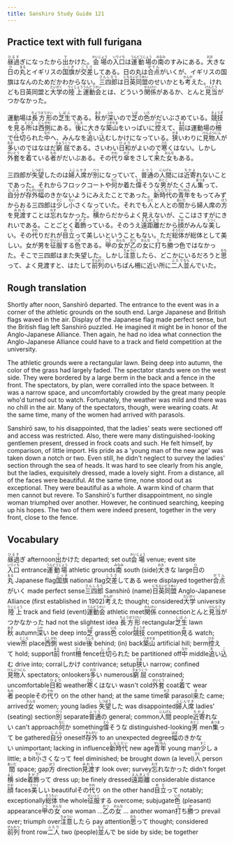 ```yaml
---
title: Sanshiro Study Guide 121
---
```


## Practice text with full furigana

<p>
<ruby><rb>昼過</rb><rt>ひるす</rt></ruby>ぎになったから<ruby><rb>出</rb><rt>で</rt></ruby>かけた。<ruby><rb>会場</rb><rt>かいじょう</rt></ruby>の<ruby><rb>入口</rb><rt>いりぐち</rt></ruby>は<ruby><rb>運動場</rb><rt>うんどうじょう</rt></ruby>の<ruby><rb>南</rb><rt>みなみ</rt></ruby>のすみにある。<ruby><rb>大</rb><rt>おお</rt></ruby>きな<ruby><rb>日</rb><rt>ひ</rt></ruby>の<ruby><rb>丸</rb><rt>まる</rt></ruby>とイギリスの<ruby><rb>国旗</rb><rt>こっき</rt></ruby>が<ruby><rb>交差</rb><rt>こうさ</rt></ruby>してある。日の丸は<ruby><rb>合点</rb><rt>がてん</rt></ruby>がいくが、イギリスの国旗はなんのためだかわからない。<ruby><rb>三四郎</rb><rt>さんしろう</rt></ruby>は<ruby><rb>日英同盟</rb><rt>にちえいどうめい</rt></ruby>のせいかとも<ruby><rb>考</rb><rt>かんが</rt></ruby>えた。けれども日英同盟と<ruby><rb>大学</rb><rt>だいがく</rt></ruby>の<ruby><rb>陸上</rb><rt>りくじょう</rt></ruby><ruby><rb>運動会</rb><rt>うんどうかい</rt></ruby>とは、どういう<ruby><rb>関係</rb><rt>かんけい</rt></ruby>があるか、とんと<ruby><rb>見当</rb><rt>けんとう</rt></ruby>がつかなかった。
</p>

<p>
運動場は<ruby><rb>長方形</rb><rt>ちょうほうけい</rt></ruby>の<ruby><rb>芝生</rb><rt>しばふ</rt></ruby>である。<ruby><rb>秋</rb><rt>あき</rt></ruby>が<ruby><rb>深</rb><rt>ふか</rt></ruby>いので<ruby><rb>芝</rb><rt>しば</rt></ruby>の<ruby><rb>色</rb><rt>いろ</rt></ruby>がだいぶさめている。<ruby><rb>競技</rb><rt>きょうぎ</rt></ruby>を<ruby><rb>見</rb><rt>み</rt></ruby>る<ruby><rb>所</rb><rt>ところ</rt></ruby>は<ruby><rb>西側</rb><rt>にしがわ</rt></ruby>にある。<ruby><rb>後</rb><rt>うしろ</rt></ruby>に大きな<ruby><rb>築山</rb><rt>つきやま</rt></ruby>をいっぱいに<ruby><rb>控</rb><rt>ひか</rt></ruby>えて、<ruby><rb>前</rb><rt>まえ</rt></ruby>は運動場の<ruby><rb>柵</rb><rt>さく</rt></ruby>で<ruby><rb>仕切</rb><rt>しき</rt></ruby>られた<ruby><rb>中</rb><rt>なか</rt></ruby>へ、みんなを<ruby><rb>追</rb><rt>お</rt></ruby>い<ruby><rb>込</rb><rt>こ</rt></ruby>むしかけになっている。<ruby><rb>狭</rb><rt>せま</rt></ruby>いわりに<ruby><rb>見物人</rb><rt>けんぶつにん</rt></ruby>が<ruby><rb>多</rb><rt>おお</rt></ruby>いのではなはだ<ruby><rb>窮屈</rb><rt>きゅうくつ</rt></ruby>である。さいわい<ruby><rb>日和</rb><rt>ひより</rt></ruby>がよいので<ruby><rb>寒</rb><rt>さむ</rt></ruby>くはない。しかし<ruby><rb>外套</rb><rt>がいとう</rt></ruby>を<ruby><rb>着</rb><rt>き</rt></ruby>ている<ruby><rb>者</rb><rt>もの</rt></ruby>がだいぶある。その<ruby><rb>代</rb><rt>かわ</rt></ruby>り<ruby><rb>傘</rb><rt>かさ</rt></ruby>をさして<ruby><rb>来</rb><rt>き</rt></ruby>た<ruby><rb>女</rb><rt>おんな</rt></ruby>もある。
</p>

<p>
三四郎が<ruby><rb>失望</rb><rt>しつぼう</rt></ruby>したのは<ruby><rb>婦人席</rb><rt>ふじんせき</rt></ruby>が<ruby><rb>別</rb><rt>べつ</rt></ruby>になっていて、<ruby><rb>普通</rb><rt>ふつう</rt></ruby>の<ruby><rb>人間</rb><rt>にんげん</rt></ruby>には<ruby><rb>近寄</rb><rt>ちかよ</rt></ruby>れないことであった。それからフロックコートや<ruby><rb>何</rb><rt>なに</rt></ruby>か着た<ruby><rb>偉</rb><rt>えら</rt></ruby>そうな<ruby><rb>男</rb><rt>おとこ</rt></ruby>がたくさん<ruby><rb>集</rb><rt>あつま</rt></ruby>って、<ruby><rb>自分</rb><rt>じぶん</rt></ruby>が<ruby><rb>存外</rb><rt>ぞんがい</rt></ruby><ruby><rb>幅</rb><rt>はば</rt></ruby>のきかないようにみえたことであった。<ruby><rb>新時代</rb><rt>しんじだい</rt></ruby>の<ruby><rb>青年</rb><rt>せいねん</rt></ruby>をもってみずからおる三四郎は<ruby><rb>少</rb><rt>すこ</rt></ruby>し<ruby><rb>小</rb><rt>ちい</rt></ruby>さくなっていた。それでも<ruby><rb>人</rb><rt>ひと</rt></ruby>と人との<ruby><rb>間</rb><rt>あいだ</rt></ruby>から婦人席の<ruby><rb>方</rb><rt>ほう</rt></ruby>を<ruby><rb>見渡</rb><rt>みわた</rt></ruby>すことは<ruby><rb>忘</rb><rt>わす</rt></ruby>れなかった。<ruby><rb>横</rb><rt>よこ</rt></ruby>からだからよく見えないが、ここはさすがにきれいである。ことごとく<ruby><rb>着飾</rb><rt>きかざ</rt></ruby>っている。そのうえ<ruby><rb>遠距離</rb><rt>えんきょり</rt></ruby>だから<ruby><rb>顔</rb><rt>かお</rt></ruby>がみんな<ruby><rb>美</rb><rt>うつく</rt></ruby>しい。その<ruby><rb>代</rb><rt>かわ</rt></ruby>りだれが<ruby><rb>目立</rb><rt>めだ</rt></ruby>って美しいということもない。ただ<ruby><rb>総体</rb><rt>そうたい</rt></ruby>が総体として美しい。女が男を<ruby><rb>征服</rb><rt>せいふく</rt></ruby>する<ruby><rb>色</rb><rt>いろ</rt></ruby>である。<ruby><rb>甲</rb><rt>こう</rt></ruby>の<ruby><rb>女</rb><rt>おんな</rt></ruby>が<ruby><rb>乙</rb><rt>おつ</rt></ruby>の<ruby><rb>女</rb><rt>おんな</rt></ruby>に<ruby><rb>打</rb><rt>う</rt></ruby>ち<ruby><rb>勝</rb><rt>か</rt></ruby>つ色ではなかった。そこで三四郎はまた失望した。しかし<ruby><rb>注意</rb><rt>ちゅうい</rt></ruby>したら、どこかにいるだろうと<ruby><rb>思</rb><rt>おも</rt></ruby>って、よく見渡すと、はたして<ruby><rb>前列</rb><rt>ぜんれつ</rt></ruby>のいちばん柵に近い所に<ruby><rb>二人</rb><rt>ふたり</rt></ruby><ruby><rb>並</rb><rt>なら</rt></ruby>んでいた。
</p>


## Rough translation

Shortly after noon, Sanshirō departed. The entrance to the event was in a corner of the athletic grounds on the south end. Large Japanese and British flags waved in the air. Display of the Japanese flag made perfect sense, but the British flag left Sanshirō puzzled. He imagined it might be in honor of the Anglo-Japanese Alliance. Then again, he had no idea what connection the Anglo-Japanese Alliance could have to a track and field competition at the university.

The athletic grounds were a rectangular lawn. Being deep into autumn, the color of the grass had largely faded. The spectator stands were on the west side. They were bordered by a large berm in the back and a fence in the front. The spectators, by plan, were corralled into the space between. It was a narrow space, and uncomfortably crowded by the great many people who'd turned out to watch. Fortunately, the weather was mild and there was no chill in the air. Many of the spectators, though, were wearing coats. At the same time, many of the women had arrived with parasols.

Sanshirō saw, to his disappointed, that the ladies' seats were sectioned off and access was restricted. Also, there were many distinguished-looking gentlemen present, dressed in frock coats and such. He felt himself, by comparison, of little import. His pride as a 'young man of the new age' was taken down a notch or two. Even still, he didn't neglect to survey the ladies' section through the sea of heads. It was hard to see clearly from his angle, but the ladies, exquisitely dressed, made a lovely sight. From a distance, all of the faces were beautiful. At the same time, none stood out as exceptional. They were beautiful as a whole. A warm kind of charm that men cannot but revere. To Sanshirō's further disappointment, no single woman triumphed over another. However, he continued searching, keeping up his hopes. The two of them were indeed present, together in the very front, close to the fence.     


## Vocabulary

<p>
<span class="vocabstudy"><ruby><rb>昼過</rb><rt>ひるす</rt></ruby>ぎ&nbsp;afternoon</span><span class="vocabstudy"><ruby><rb>出</rb><rt>で</rt></ruby>かけた&nbsp;departed; set out</span><span class="vocabstudy"><ruby><rb>会場</rb><rt>かいじょう</rt></ruby>&nbsp;venue; event site</span><span class="vocabstudy"><ruby><rb>入口</rb><rt>いりぐち</rt></ruby>&nbsp;entrance</span><span class="vocabstudy"><ruby><rb>運動場</rb><rt>うんどうじょう</rt></ruby>&nbsp;athletic grounds</span><span class="vocabstudy"><ruby><rb>南</rb><rt>みなみ</rt></ruby>&nbsp;south (side)</span><span class="vocabstudy"><ruby><rb>大</rb><rt>おお</rt></ruby>きな&nbsp;large</span><span class="vocabstudy"><ruby><rb>日</rb><rt>ひ</rt></ruby>の<ruby><rb>丸</rb><rt>まる</rt></ruby>&nbsp;Japanese flag</span><span class="vocabstudy"><ruby><rb>国旗</rb><rt>こっき</rt></ruby>&nbsp;national flag</span><span class="vocabstudy"><ruby><rb>交差</rb><rt>こうさ</rt></ruby>してある&nbsp;were displayed together</span><span class="vocabstudy"><ruby><rb>合点</rb><rt>がてん</rt></ruby>がいく&nbsp;made perfect sense</span><span class="vocabstudy"><ruby><rb>三四郎</rb><rt>さんしろう</rt></ruby>&nbsp;Sanshirō (name)</span><span class="vocabstudy"><ruby><rb>日英同盟</rb><rt>にちえいどうめい</rt></ruby>&nbsp;Anglo-Japanese Alliance (first established in 1902)</span><span class="vocabstudy"><ruby><rb>考</rb><rt>かんが</rt></ruby>えた&nbsp;thought; considered</span><span class="vocabstudy"><ruby><rb>大学</rb><rt>だいがく</rt></ruby>&nbsp;university</span><span class="vocabstudy"><ruby><rb>陸上</rb><rt>りくじょう</rt></ruby>&nbsp;track and field (event)</span><span class="vocabstudy"><ruby><rb>運動会</rb><rt>うんどうかい</rt></ruby>&nbsp;athletic meet</span><span class="vocabstudy"><ruby><rb>関係</rb><rt>かんけい</rt></ruby>&nbsp;connection</span><span class="vocabstudy">とんと<ruby><rb>見当</rb><rt>けんとう</rt></ruby>がつかなかった&nbsp;had not the slightest idea</span>
<span class="vocabstudy"><ruby><rb>長方形</rb><rt>ちょうほうけい</rt></ruby>&nbsp;rectangular</span><span class="vocabstudy"><ruby><rb>芝生</rb><rt>しばふ</rt></ruby>&nbsp;lawn</span><span class="vocabstudy"><ruby><rb>秋</rb><rt>あき</rt></ruby>&nbsp;autumn</span><span class="vocabstudy"><ruby><rb>深</rb><rt>ふか</rt></ruby>い&nbsp;be deep into</span><span class="vocabstudy"><ruby><rb>芝</rb><rt>しば</rt></ruby>&nbsp;grass</span><span class="vocabstudy"><ruby><rb>色</rb><rt>いろ</rt></ruby>&nbsp;color</span><span class="vocabstudy"><ruby><rb>競技</rb><rt>きょうぎ</rt></ruby>&nbsp;competition</span><span class="vocabstudy"><ruby><rb>見</rb><rt>み</rt></ruby>る&nbsp;watch; view</span><span class="vocabstudy"><ruby><rb>所</rb><rt>ところ</rt></ruby>&nbsp;place</span><span class="vocabstudy"><ruby><rb>西側</rb><rt>にしがわ</rt></ruby>&nbsp;west side</span><span class="vocabstudy"><ruby><rb>後</rb><rt>うしろ</rt></ruby>&nbsp;behind; (in) back</span><span class="vocabstudy"><ruby><rb>築山</rb><rt>つきやま</rt></ruby>&nbsp;artificial hill; berm</span><span class="vocabstudy"><ruby><rb>控</rb><rt>ひか</rt></ruby>えて&nbsp;hold; support</span><span class="vocabstudy"><ruby><rb>前</rb><rt>まえ</rt></ruby>&nbsp;front</span><span class="vocabstudy"><ruby><rb>柵</rb><rt>さく</rt></ruby>&nbsp;fence</span><span class="vocabstudy"><ruby><rb>仕切</rb><rt>しき</rt></ruby>られた&nbsp;be partitioned off</span><span class="vocabstudy"><ruby><rb>中</rb><rt>なか</rt></ruby>&nbsp;middle</span><span class="vocabstudy"><ruby><rb>追</rb><rt>お</rt></ruby>い<ruby><rb>込</rb><rt>こ</rt></ruby>む&nbsp;drive into; corral</span><span class="vocabstudy">しかけ&nbsp;contrivance; setup</span><span class="vocabstudy"><ruby><rb>狭</rb><rt>せま</rt></ruby>い&nbsp;narrow; confined</span><span class="vocabstudy"><ruby><rb>見物人</rb><rt>けんぶつにん</rt></ruby>&nbsp;spectators; onlookers</span><span class="vocabstudy"><ruby><rb>多</rb><rt>おお</rt></ruby>い&nbsp;numerous</span><span class="vocabstudy"><ruby><rb>窮屈</rb><rt>きゅうくつ</rt></ruby>&nbsp;constrained; uncomfortable</span><span class="vocabstudy"><ruby><rb>日和</rb><rt>ひより</rt></ruby>&nbsp;weather</span><span class="vocabstudy"><ruby><rb>寒</rb><rt>さむ</rt></ruby>くはない&nbsp;wasn't cold</span><span class="vocabstudy"><ruby><rb>外套</rb><rt>がいとう</rt></ruby>&nbsp;coat</span><span class="vocabstudy"><ruby><rb>着</rb><rt>き</rt></ruby>て&nbsp;wear</span><span class="vocabstudy"><ruby><rb>者</rb><rt>もの</rt></ruby>&nbsp;people</span><span class="vocabstudy">その<ruby><rb>代</rb><rt>かわ</rt></ruby>り&nbsp;on the other hand; at the same time</span><span class="vocabstudy"><ruby><rb>傘</rb><rt>かさ</rt></ruby>&nbsp;parasol</span><span class="vocabstudy"><ruby><rb>来</rb><rt>き</rt></ruby>た&nbsp;came; arrived</span><span class="vocabstudy"><ruby><rb>女</rb><rt>おんな</rt></ruby>&nbsp;women; young ladies</span>
<span class="vocabstudy"><ruby><rb>失望</rb><rt>しつぼう</rt></ruby>した&nbsp;was disappointed</span><span class="vocabstudy"><ruby><rb>婦人席</rb><rt>ふじんせき</rt></ruby>&nbsp;ladies' (seating) section</span><span class="vocabstudy"><ruby><rb>別</rb><rt>べつ</rt></ruby>&nbsp;separate</span><span class="vocabstudy"><ruby><rb>普通</rb><rt>ふつう</rt></ruby>の&nbsp;general; common</span><span class="vocabstudy"><ruby><rb>人間</rb><rt>にんげん</rt></ruby>&nbsp;people</span><span class="vocabstudy"><ruby><rb>近寄</rb><rt>ちかよ</rt></ruby>れない&nbsp;can't approach</span><span class="vocabstudy"><ruby><rb>何</rb><rt>なに</rt></ruby>か&nbsp;something</span><span class="vocabstudy"><ruby><rb>偉</rb><rt>えら</rt></ruby>そうな&nbsp;distinguished-looking</span><span class="vocabstudy"><ruby><rb>男</rb><rt>おとこ</rt></ruby>&nbsp;men</span><span class="vocabstudy"><ruby><rb>集</rb><rt>あつま</rt></ruby>って&nbsp;be gathered</span><span class="vocabstudy"><ruby><rb>自分</rb><rt>じぶん</rt></ruby>&nbsp;oneself</span><span class="vocabstudy"><ruby><rb>存外</rb><rt>ぞんがい</rt></ruby>&nbsp;to an unexpected degree</span><span class="vocabstudy"><ruby><rb>幅</rb><rt>はば</rt></ruby>のきかない&nbsp;unimportant; lacking in influence</span><span class="vocabstudy"><ruby><rb>新時代</rb><rt>しんじだい</rt></ruby>&nbsp;new age</span><span class="vocabstudy"><ruby><rb>青年</rb><rt>せいねん</rt></ruby>&nbsp;young man</span><span class="vocabstudy"><ruby><rb>少</rb><rt>すこ</rt></ruby>し&nbsp;a little; a bit</span><span class="vocabstudy"><ruby><rb>小</rb><rt>ちい</rt></ruby>さくなって&nbsp;feel diminished; be brought down (a level)</span><span class="vocabstudy"><ruby><rb>人</rb><rt>ひと</rt></ruby>&nbsp;person</span><span class="vocabstudy"><ruby><rb>間</rb><rt>あいだ</rt></ruby>&nbsp;space; gap</span><span class="vocabstudy"><ruby><rb>方</rb><rt>ほう</rt></ruby>&nbsp;direction</span><span class="vocabstudy"><ruby><rb>見渡</rb><rt>みわた</rt></ruby>す&nbsp;look over; survey</span><span class="vocabstudy"><ruby><rb>忘</rb><rt>わす</rt></ruby>れなかった&nbsp;didn't forget</span><span class="vocabstudy"><ruby><rb>横</rb><rt>よこ</rt></ruby>&nbsp;side</span><span class="vocabstudy"><ruby><rb>着飾</rb><rt>きかざ</rt></ruby>って&nbsp;dress up; be finely dressed</span><span class="vocabstudy"><ruby><rb>遠距離</rb><rt>えんきょり</rt></ruby>&nbsp;considerable distance</span><span class="vocabstudy"><ruby><rb>顔</rb><rt>かお</rt></ruby>&nbsp;faces</span><span class="vocabstudy"><ruby><rb>美</rb><rt>うつく</rt></ruby>しい&nbsp;beautiful</span><span class="vocabstudy">その<ruby><rb>代</rb><rt>かわ</rt></ruby>り&nbsp;on the other hand</span><span class="vocabstudy"><ruby><rb>目立</rb><rt>めだ</rt></ruby>って&nbsp;notably; exceptionally</span><span class="vocabstudy"><ruby><rb>総体</rb><rt>そうたい</rt></ruby>&nbsp;the whole</span><span class="vocabstudy"><ruby><rb>征服</rb><rt>せいふく</rt></ruby>する&nbsp;overcome; subjugate</span><span class="vocabstudy"><ruby><rb>色</rb><rt>いろ</rt></ruby>&nbsp;(pleasant) appearance</span><span class="vocabstudy"><ruby><rb>甲</rb><rt>こう</rt></ruby>の<ruby><rb>女</rb><rt>おんな</rt></ruby>&nbsp;one woman ...</span><span class="vocabstudy"><ruby><rb>乙</rb><rt>おつ</rt></ruby>の<ruby><rb>女</rb><rt>おんな</rt></ruby>&nbsp;... another woman</span><span class="vocabstudy"><ruby><rb>打</rb><rt>う</rt></ruby>ち<ruby><rb>勝</rb><rt>か</rt></ruby>つ&nbsp;prevail over; triumph over</span><span class="vocabstudy"><ruby><rb>注意</rb><rt>ちゅうい</rt></ruby>したら&nbsp;pay attention</span><span class="vocabstudy"><ruby><rb>思</rb><rt>おも</rt></ruby>って&nbsp;thought; considered</span><span class="vocabstudy"><ruby><rb>前列</rb><rt>ぜんれつ</rt></ruby>&nbsp;front row</span><span class="vocabstudy"><ruby><rb>二人</rb><rt>ふたり</rt></ruby>&nbsp;two (people)</span><span class="vocabstudy"><ruby><rb>並</rb><rt>なら</rt></ruby>んで&nbsp;be side by side; be together</span>
</p>
